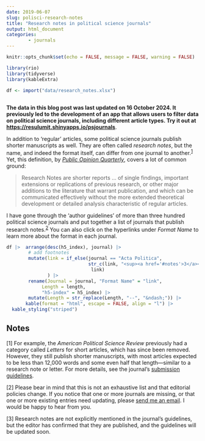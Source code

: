 ```yaml
---
date: 2019-06-07
slug: polisci-research-notes
title: "Research notes in political science journals"
output: html_document
categories:
        - journals
---
```


```r

knitr::opts_chunk$set(echo = FALSE, message = FALSE, warning = FALSE)

library(rio)
library(tidyverse)
library(kableExtra)

df <- import("data/research_notes.xlsx")
        
```


__The data in this blog post was last updated on 16 October 2024. It previously led to the development of an app that allows users to filter data on political science journals, including different article types. Try it out at <a href='https://resulumit.shinyapps.io/psjournals/'target='_blank'>https://resulumit.shinyapps.io/psjournals</a>__.

In addition to 'regular' articles, some political science journals publish shorter manuscripts as well. They are often called *research notes*, but the name, and indeed the format itself, can differ from one journal to another.<sup><a href='#notes'>1</a></sup> Yet, this definition, by <a href='https://academic.oup.com/poq/pages/general_instructions'target='_blank'>*Public Opinion Quarterly*</a>, covers a lot of common ground:

> Research Notes are shorter reports ... of single findings, important extensions or replications of previous research, or other major additions to the literature that warrant publication, and which can be communicated effectively without the more extended theoretical development or detailed analysis characteristic of regular articles. 

I have gone through the 'author guidelines' of more than three hundred political science journals and put together a list of journals that publish research notes.<sup><a href='#notes'>2</a></sup> You can also click on the hyperlinks under *Format Name* to learn more about the format in each journal.

```r
df |>  arrange(desc(h5_index), journal) |>
        # add footnotes
        mutate(link = if_else(journal == "Acta Politica", 
                              str_c(link, "<sup><a href='#notes'>3</a></sup>"), 
                               link)
               ) |>
        rename(Journal = journal, "Format Name" = "link",
             Length = length,
             "h5-index" = h5_index) |>
        mutate(Length = str_replace(Length, "--", "&ndash;")) |>
       kable(format = "html", escape = FALSE, align = "l") |>
  kable_styling("striped")

```

## Notes
<p id="notes">[1] For example, the *American Political Science Review* previously had a category called *Letters* for short articles, which has since been removed. However, they still publish shorter manuscripts, with most articles expected to be less than 12,000 words and some even half that length—similar to a research note or letter. For more details, see the journal's <a href="https://www.cambridge.org/core/journals/american-political-science-review/information/author-instructions/preparing-your-materials">submission guidelines</a>.</p>
<p id="notes">[2] Please bear in mind that this is not an exhaustive list and that editorial policies change. If you notice that one or more journals are missing, or that one or more existing entries need updating, please <a href="mailto:resulumit@gmail.com">send me an email</a>. I would be happy to hear from you.</p>
<p id="notes">[3] Research notes are not explicitly mentioned in the journal's guidelines, but the editor has confirmed that they are published, and the guidelines will be updated soon.</p>